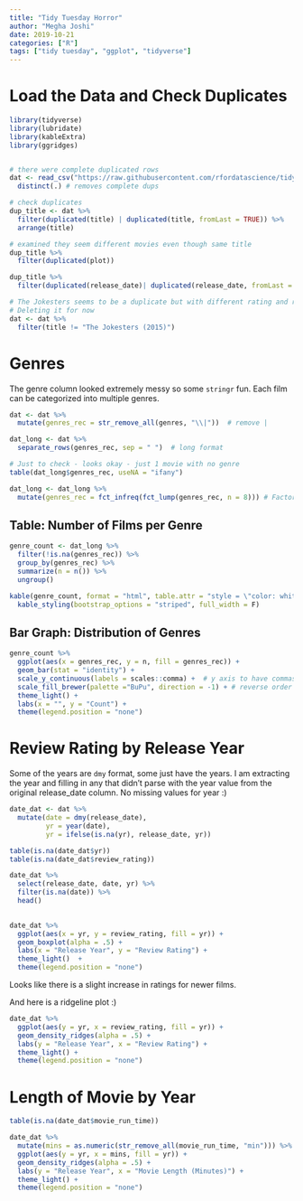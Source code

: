 ```yaml
---
title: "Tidy Tuesday Horror"
author: "Megha Joshi"
date: 2019-10-21
categories: ["R"]
tags: ["tidy tuesday", "ggplot", "tidyverse"]
---
```



# Load the Data and Check Duplicates

```r
library(tidyverse)
library(lubridate)
library(kableExtra)
library(ggridges)


# there were complete duplicated rows
dat <- read_csv("https://raw.githubusercontent.com/rfordatascience/tidytuesday/master/data/2019/2019-10-22/horror_movies.csv") %>%
  distinct(.) # removes complete dups

# check duplicates
dup_title <- dat %>%
  filter(duplicated(title) | duplicated(title, fromLast = TRUE)) %>%
  arrange(title)

# examined they seem different movies even though same title
dup_title %>%
  filter(duplicated(plot))

dup_title %>%
  filter(duplicated(release_date)| duplicated(release_date, fromLast = TRUE))

# The Jokesters seems to be a duplicate but with different rating and run time
# Deleting it for now
dat <- dat %>%
  filter(title != "The Jokesters (2015)")

```

# Genres

The genre column looked extremely messy so some `stringr` fun. Each film can be categorized into multiple genres. 

```r
dat <- dat %>%
  mutate(genres_rec = str_remove_all(genres, "\\|"))  # remove |

dat_long <- dat %>% 
  separate_rows(genres_rec, sep = " ")  # long format

# Just to check - looks okay - just 1 movie with no genre
table(dat_long$genres_rec, useNA = "ifany")

dat_long <- dat_long %>%
  mutate(genres_rec = fct_infreq(fct_lump(genres_rec, n = 8))) # Factor keeping 8 most frequent categories and lumping the rest to Other and order the factor by frequency
```

## Table: Number of Films per Genre

```r
genre_count <- dat_long %>%
  filter(!is.na(genres_rec)) %>%
  group_by(genres_rec) %>%
  summarize(n = n()) %>%
  ungroup() 

kable(genre_count, format = "html", table.attr = "style = \"color: white;\"") %>%
  kable_styling(bootstrap_options = "striped", full_width = F)
```

## Bar Graph: Distribution of Genres

```r
genre_count %>%
  ggplot(aes(x = genres_rec, y = n, fill = genres_rec)) +
  geom_bar(stat = "identity") + 
  scale_y_continuous(labels = scales::comma) +  # y axis to have commas 
  scale_fill_brewer(palette ="BuPu", direction = -1) + # reverse order the palette
  theme_light() + 
  labs(x = "", y = "Count") + 
  theme(legend.position = "none")
```


# Review Rating by Release Year

Some of the years are `dmy` format, some just have the years. I am extracting the year and filling in any that didn't parse with the year value from the original release_date column. No missing values for year :) 

```r
date_dat <- dat %>%
  mutate(date = dmy(release_date),
         yr = year(date),
         yr = ifelse(is.na(yr), release_date, yr))

table(is.na(date_dat$yr))
table(is.na(date_dat$review_rating))

date_dat %>%
  select(release_date, date, yr) %>%
  filter(is.na(date)) %>%
  head()

  
date_dat %>%  
  ggplot(aes(x = yr, y = review_rating, fill = yr)) +
  geom_boxplot(alpha = .5) + 
  labs(x = "Release Year", y = "Review Rating") + 
  theme_light()  + 
  theme(legend.position = "none")
```


Looks like there is a slight increase in ratings for newer films.


And here is a ridgeline plot :)

```r
date_dat %>%  
  ggplot(aes(y = yr, x = review_rating, fill = yr)) +
  geom_density_ridges(alpha = .5) + 
  labs(y = "Release Year", x = "Review Rating") +
  theme_light() + 
  theme(legend.position = "none")
```


# Length of Movie by Year

```r
table(is.na(date_dat$movie_run_time))

date_dat %>%  
  mutate(mins = as.numeric(str_remove_all(movie_run_time, "min"))) %>%
  ggplot(aes(y = yr, x = mins, fill = yr)) +
  geom_density_ridges(alpha = .5) + 
  labs(y = "Release Year", x = "Movie Length (Minutes)") +
  theme_light() + 
  theme(legend.position = "none")
```

